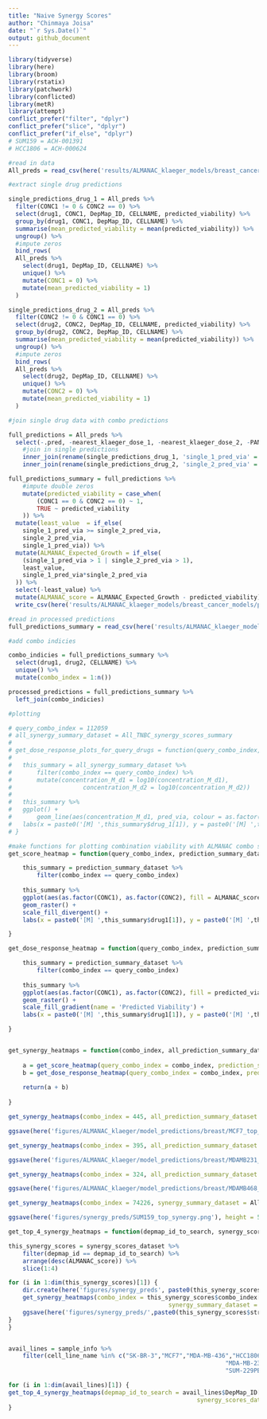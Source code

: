 ```yaml
---
title: "Naive Synergy Scores"
author: "Chinmaya Joisa"
date: "`r Sys.Date()`"
output: github_document
---
```


```r
library(tidyverse)
library(here)
library(broom)
library(rstatix)
library(patchwork)
library(conflicted)
library(metR)
library(attempt)
conflict_prefer("filter", "dplyr")
conflict_prefer("slice", "dplyr")
conflict_prefer("if_else", "dplyr")
# SUM159 = ACH-001391
# HCC1806 = ACH-000624
```


```r
#read in data
All_preds = read_csv(here('results/ALMANAC_klaeger_models/breast_cancer_models/final_model_predictions.csv'))
```

```r
#extract single drug predictions 

single_predictions_drug_1 = All_preds %>%
  filter(CONC1 != 0 & CONC2 == 0) %>% 
  select(drug1, CONC1, DepMap_ID, CELLNAME, predicted_viability) %>% 
  group_by(drug1, CONC1, DepMap_ID, CELLNAME) %>% 
  summarise(mean_predicted_viability = mean(predicted_viability)) %>% 
  ungroup() %>% 
  #impute zeros
  bind_rows(
  All_preds %>% 
	select(drug1, DepMap_ID, CELLNAME) %>% 
	unique() %>% 
	mutate(CONC1 = 0) %>% 
	mutate(mean_predicted_viability = 1)
  )

single_predictions_drug_2 = All_preds %>%
  filter(CONC2 != 0 & CONC1 == 0) %>% 
  select(drug2, CONC2, DepMap_ID, CELLNAME, predicted_viability) %>% 
  group_by(drug2, CONC2, DepMap_ID, CELLNAME) %>% 
  summarise(mean_predicted_viability = mean(predicted_viability)) %>% 
  ungroup() %>% 
  #impute zeros
  bind_rows(
  All_preds %>% 
	select(drug2, DepMap_ID, CELLNAME) %>% 
	unique() %>% 
	mutate(CONC2 = 0) %>% 
	mutate(mean_predicted_viability = 1)
  )

#join single drug data with combo predictions

full_predictions = All_preds %>% 
  select(-.pred, -nearest_klaeger_dose_1, -nearest_klaeger_dose_2, -PANEL) %>% 
    #join in single predictions
	inner_join(rename(single_predictions_drug_1, 'single_1_pred_via' = mean_predicted_viability)) %>% 
	inner_join(rename(single_predictions_drug_2, 'single_2_pred_via' = mean_predicted_viability))
```



```r
full_predictions_summary = full_predictions %>%
	#impute double zeros
	mutate(predicted_viability = case_when(
		(CONC1 == 0 & CONC2 == 0) ~ 1,
		TRUE ~ predicted_viability
	)) %>% 
  mutate(least_value  = if_else(
    single_1_pred_via >= single_2_pred_via,
    single_2_pred_via,
    single_1_pred_via)) %>% 
  mutate(ALMANAC_Expected_Growth = if_else(
    (single_1_pred_via > 1 | single_2_pred_via > 1), 
    least_value,
    single_1_pred_via*single_2_pred_via
  )) %>% 
  select(-least_value) %>% 
  mutate(ALMANAC_score = ALMANAC_Expected_Growth - predicted_viability) %>% 
  write_csv(here('results/ALMANAC_klaeger_models/breast_cancer_models/processed_model_predictions.csv'))

```

```r
#read in processed predictions
full_predictions_summary = read_csv(here('results/ALMANAC_klaeger_models/breast_cancer_models/processed_model_predictions.csv'))

#add combo indicies 

combo_indicies = full_predictions_summary %>% 
  select(drug1, drug2, CELLNAME) %>% 
  unique() %>% 
  mutate(combo_index = 1:n())

processed_predictions = full_predictions_summary %>% 
  left_join(combo_indicies)
```

```r
#plotting

# query_combo_index = 112059
# all_synergy_summary_dataset = All_TNBC_synergy_scores_summary
# 
# get_dose_response_plots_for_query_drugs = function(query_combo_index, all_synergy_summary_dataset) {
# 
# 	this_summary = all_synergy_summary_dataset %>%
# 		filter(combo_index == query_combo_index) %>% 
# 		mutate(concentration_M_d1 = log10(concentration_M_d1),
# 					 concentration_M_d2 = log10(concentration_M_d2))
# 	
# 	this_summary %>% 
# 	ggplot() +
# 		geom_line(aes(concentration_M_d1, pred_via, colour = as.factor(concentration_M_d2))) +   scale_color_viridis_d() 
# 	labs(x = paste0('[M] ',this_summary$drug_1[1]), y = paste0('[M] ',this_summary$drug_2[1]), title = paste0(this_summary$drug_1[1],"+",this_summary$drug_2[1],' ALMANAC Score Heatmap'))
# }

#make functions for plotting combination viability with ALMANAC combo scores
get_score_heatmap = function(query_combo_index, prediction_summary_dataset) {

	this_summary = prediction_summary_dataset %>%
		filter(combo_index == query_combo_index)
	
	this_summary %>% 
	ggplot(aes(as.factor(CONC1), as.factor(CONC2), fill = ALMANAC_score)) +
	geom_raster() +
	scale_fill_divergent() +
	labs(x = paste0('[M] ',this_summary$drug1[1]), y = paste0('[M] ',this_summary$drug2[1]), title = paste0(this_summary$drug1[1],"+",this_summary$drug2[1],' ALMANAC Scores'))

}

get_dose_response_heatmap = function(query_combo_index, prediction_summary_dataset) {

	this_summary = prediction_summary_dataset %>%
		filter(combo_index == query_combo_index)
	
	this_summary %>% 
	ggplot(aes(as.factor(CONC1), as.factor(CONC2), fill = predicted_viability)) +
	geom_raster() +
	scale_fill_gradient(name = 'Predicted Viability') +
	labs(x = paste0('[M] ',this_summary$drug1[1]), y = paste0('[M] ',this_summary$drug2[1]), title = paste0(this_summary$drug1[1],"+",this_summary$drug2[1],' Dose Responses'))

}


get_synergy_heatmaps = function(combo_index, all_prediction_summary_dataset) {
	
	a = get_score_heatmap(query_combo_index = combo_index, prediction_summary_dataset = all_prediction_summary_dataset)
	b = get_dose_response_heatmap(query_combo_index = combo_index, prediction_summary_dataset = all_prediction_summary_dataset)
	
	return(a + b)
	
}
```

```r

get_synergy_heatmaps(combo_index = 445, all_prediction_summary_dataset = processed_predictions)

ggsave(here('figures/ALMANAC_klaeger/model_predictions/breast/MCF7_top_combo.png'), height = 5, width = 15)

get_synergy_heatmaps(combo_index = 395, all_prediction_summary_dataset = processed_predictions)

ggsave(here('figures/ALMANAC_klaeger/model_predictions/breast/MDAMB231_top_combo.png'), height = 5, width = 15)

get_synergy_heatmaps(combo_index = 324, all_prediction_summary_dataset = processed_predictions)

ggsave(here('figures/ALMANAC_klaeger/model_predictions/breast/MDAMB468_top_combo.png'), height = 5, width = 15)

get_synergy_heatmaps(combo_index = 74226, synergy_summary_dataset = All_TNBC_synergy_scores_summary)

ggsave(here('figures/synergy_preds/SUM159_top_synergy.png'), height = 5, width = 15)

```

```r
get_top_4_synergy_heatmaps = function(depmap_id_to_search, synergy_scores_dataset) {

this_synergy_scores = synergy_scores_dataset %>% 
	filter(depmap_id == depmap_id_to_search) %>% 
	arrange(desc(ALMANAC_score)) %>% 
	slice(1:4)

for (i in 1:dim(this_synergy_scores)[1]) {
	dir.create(here('figures/synergy_preds', paste0(this_synergy_scores$stripped_cell_line_name[i])), showWarnings = F)
	get_synergy_heatmaps(combo_index = this_synergy_scores$combo_index[i], 
											 synergy_summary_dataset = All_TNBC_synergy_scores_summary)
	ggsave(here('figures/synergy_preds/',paste0(this_synergy_scores$stripped_cell_line_name[i],"/"), paste0('top_',i,'_',this_synergy_scores$stripped_cell_line_name[i],'_synergy.png')), height = 5, width = 15)
}
}


avail_lines = sample_info %>% 
	filter(cell_line_name %in% c("SK-BR-3","MCF7","MDA-MB-436","HCC1806",
															 "MDA-MB-231","BT-474","SUM-149PT","SUM-159PT",
															 "SUM-229PE"))

for (i in 1:dim(avail_lines)[1]) {
get_top_4_synergy_heatmaps(depmap_id_to_search = avail_lines$DepMap_ID[i], 
													 synergy_scores_dataset = All_TNBC_synergy_scores_summary)
}
```




